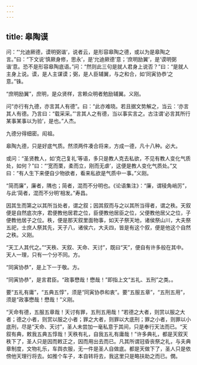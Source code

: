 ```yaml
---
---
---
```

title: 皋陶谟
---







问：“‘允迪厥德，谟明弼谐’，说者云，是形容皋陶之德，或以为是皋陶之言。”曰：“下文说‘慎厥身修，思永’，是‘允迪厥德’意；‘庶明励翼’，是‘谟明弼谐’意。恐不是形容皋陶底语。”问：“然则此三句是就人君身上说否？”曰：“是就人主身上说。谟，是人主谋谟；弼，是人臣辅翼，与之和合，如‘同寅协恭’之意。”铢。

“庶明励翼”，庶明，是众贤样，言赖众明者勉励辅翼。义刚。

问“亦行有九德，亦言其人有德”。曰：“此亦难晓。若且据文势解之，当云：‘亦言其人有德。乃言曰：“载采采。”’言其人之有德，当以事实言之。古注谓‘必言其所行某事某事以为验’，是也。”人杰。

九德分得细密。闳祖。

皋陶九德，只是好底气质。然须两件凑合将来，方成一德，凡十八种。必大。

或问：“圣贤教人，如‘克己复礼’等语，多只是教人克去私欲，不见有教人变化气质处，如何？”曰：“‘宽而栗，柔而立，刚而无虐’，这便是教人变化气质处。”又曰：“有人生下来便自少物欲者，看来私欲是气质中一事。”义刚。

“简而廉”，廉者，隅也；简者，混而不分明也。《论语集注》：“廉，谓稜角峭厉”，与此‘简者，混而不分明’相发。”寿昌。

因其生而第之以其所当处者，谓之叙；因其叙而与之以其所当得者，谓之秩。天叙便是自然底次序，君便教他居君之位，臣便教他居臣之位，父便教他居父之位，子便教他居子之位。秩，便是那天叙里面物事，如天子祭天地，诸侯祭山川，大夫祭五祀，士庶人祭其先，天子八，诸侯六，大夫四，皆是有这个叙，便是他这个自然之秩。义刚。

“天工人其代之。”“天秩、天叙、天命、天讨”，既曰“天”，便自有许多般在其中。天人一理，只有一个分不同。方。

“同寅协恭”，是上下一于敬。方。

“同寅协恭”，是言君臣。“政事懋哉！懋哉！”即指上文“五礼、五刑”之类。。

要“五礼有庸”，“五典五惇”，须是“同寅协恭和衷”。要“五服五章”，“五刑五用”，须是“政事懋哉！懋哉！”义刚。

“天命有德，五服五章哉！天讨有罪，五刑五用哉！”若德之大者，则赏以服之大者；德之小者，则赏以服之小者；罪之大者，则罪以大底刑；罪之小者，则罪以小底刑，尽是“天命、天讨”，圣人未尝加一毫私意于其间，只是奉行天法而已。“天叙有典，敕我五典五惇哉！天秩有礼，自我五礼有庸哉！”许多典礼，都是天叙天秩下了，圣人只是因而敕正之，因而用出去而已。凡其所谓冠昏丧祭之礼，与夫典章制度，文物礼乐，车舆衣服，无一件是圣人自做底。都是天做下了，圣人只是依傍他天理行将去。如推个车子，本自转将去，我这里只是略扶助之而已。僩。